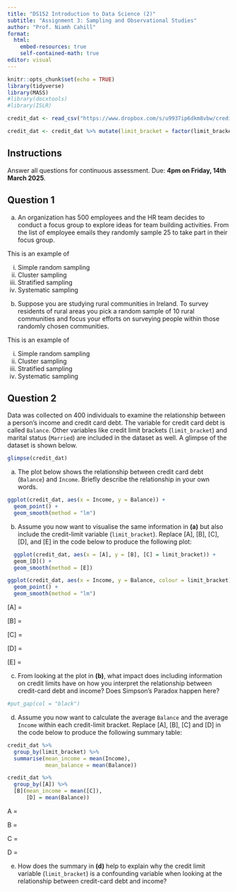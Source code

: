 ```yaml
---
title: "DS152 Introduction to Data Science (2)"
subtitle: "Assignment 3: Sampling and Observational Studies"
author: "Prof. Niamh Cahill"
format: 
  html:
    embed-resources: true
    self-contained-math: true
editor: visual
---
```



```r
knitr::opts_chunk$set(echo = TRUE)
library(tidyverse)
library(MASS)
#library(docxtools)
#library(ISLR)

credit_dat <- read_csv("https://www.dropbox.com/s/u9937ip6dkm8vbw/credit_dat.csv?raw=1")

credit_dat <- credit_dat %>% mutate(limit_bracket = factor(limit_bracket, levels = c("low", "medium-low","medium-high","high")))

```


## Instructions

Answer all questions for continuous assessment. Due: **4pm on Friday, 14th March 2025**.


## Question 1

(a) An organization has 500 employees and the HR team decides to conduct a focus group to explore ideas for team building activities. From the list of employee emails they randomly sample 25 to take part in their focus group. 

This is an example of 

i. Simple random sampling
ii. Cluster sampling
iii. Stratified sampling
iv. Systematic sampling



(b) Suppose you are studying rural communities in Ireland. To survey residents of rural areas you pick a random sample of 10 rural communities and focus your efforts on surveying people within those randomly chosen communities.

This is an example of 

i. Simple random sampling
ii. Cluster sampling
iii. Stratified sampling
iv. Systematic sampling

## Question 2

Data was collected on 400 individuals to examine the relationship between a person's income and credit card debt. The variable for credit card debt is called `Balance`. Other variables like credit limit brackets (`limit_bracket`) and marital status (`Married`) are included in the dataset as well. A glimpse of the dataset is shown below. 

```r
glimpse(credit_dat)
```

(a) The plot below shows the relationship between credit card debt (`Balance`) and `Income`. Briefly describe the relationship in your own words. 

```r
ggplot(credit_dat, aes(x = Income, y = Balance)) +
  geom_point() +
  geom_smooth(method = "lm")
```

(b) Assume you now want to visualise the same information in __(a)__ but also include the credit-limit variable (`limit_bracket`).  Replace [A], [B], [C], [D], and [E] in the code below to produce the following plot:

```r
  ggplot(credit_dat, aes(x = [A], y = [B], [C] = limit_bracket)) +
  geom_[D]() +
  geom_smooth(method = [E])
```

```r
ggplot(credit_dat, aes(x = Income, y = Balance, colour = limit_bracket)) +
  geom_point() +
  geom_smooth(method = "lm")
```

[A] = 

[B] = 

[C] = 

[D] = 

[E] = 

(c) From looking at the plot in __(b)__, what impact does including information on credit limits have on how you interpret the relationship between credit-card debt and income? Does Simpson's Paradox happen here?


```r
#put_gap(col = "black")
```


(d)  Assume you now want to calculate the average `Balance` and the average `Income` within each credit-limit bracket. Replace [A], [B], [C] and [D] in the code below to produce the following summary table:

```r
credit_dat %>% 
  group_by(limit_bracket) %>% 
  summarise(mean_income = mean(Income),
            mean_balance = mean(Balance))
```

```r
credit_dat %>% 
  group_by([A]) %>% 
  [B](mean_income = mean([C]),
      [D] = mean(Balance))
```

A = 

B = 

C = 

D = 

(e) How does the summary in __(d)__ help to explain why the credit limit variable (`limit_bracket`) is a confounding variable when looking at the relationship between credit-card debt and income?




